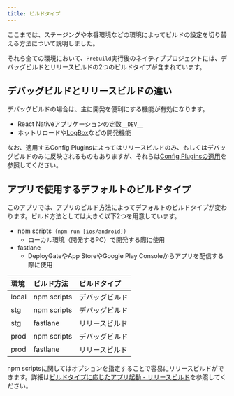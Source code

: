 ```yaml
---
title: ビルドタイプ
---
```


ここまでは、ステージングや本番環境などの環境によってビルドの設定を切り替える方法について説明しました。

それら全ての環境において、`Prebuild`実行後のネイティブプロジェクトには、デバッグビルドとリリースビルドの2つのビルドタイプが含まれています。

## デバッグビルドとリリースビルドの違い

デバッグビルドの場合は、主に開発を便利にする機能が有効になります。

- React Nativeアプリケーションの定数`__DEV__`
- ホットリロードや[LogBox](https://reactnative.dev/docs/debugging#logbox)などの開発機能

なお、適用するConfig Pluginsによってはリリースビルドのみ、もしくはデバッグビルドのみに反映されるものもありますが、それらは[Config Pluginsの適用](./apply-plugins.mdx)を参照してください。

## アプリで使用するデフォルトのビルドタイプ

このアプリでは、アプリのビルド方法によってデフォルトのビルドタイプが変わります。ビルド方法としては大きく以下2つを用意しています。

- npm scripts（`npm run [ios/android]`）
  - ローカル環境（開発するPC）で開発する際に使用
- fastlane
  - DeployGateやApp StoreやGoogle Play Consoleからアプリを配信する際に使用

| 環境 | ビルド方法 | ビルドタイプ |
|:--|:--|:--|
| local | npm scripts | デバッグビルド |
| stg | npm scripts | デバッグビルド |
| stg | fastlane | リリースビルド |
| prod | npm scripts | デバッグビルド |
| prod | fastlane | リリースビルド |

npm scriptsに関してはオプションを指定することで容易にリリースビルドができます。詳細は[ビルドタイプに応じたアプリ起動 - リリースビルド](./app-launch-per-build-settings#リリースビルド)を参照してください。
